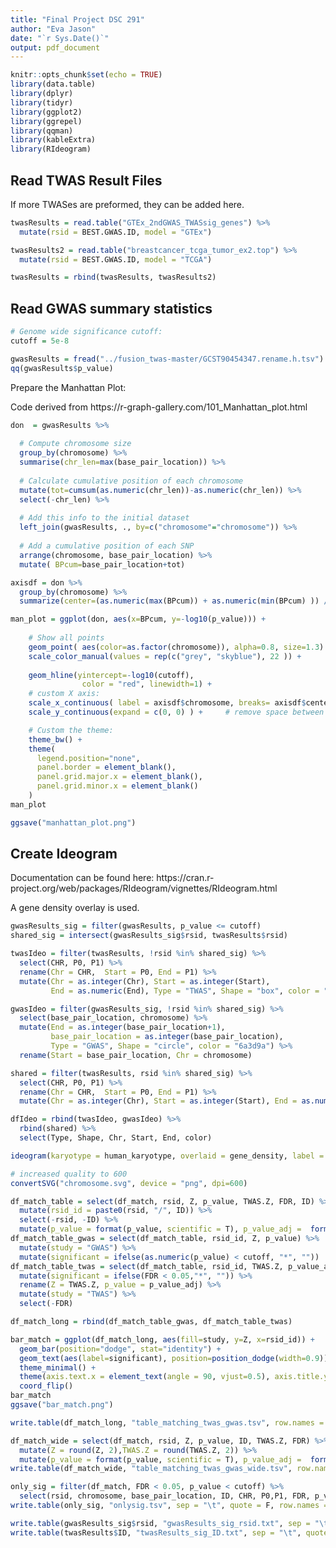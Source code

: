 ```yaml
---
title: "Final Project DSC 291"
author: "Eva Jason"
date: "`r Sys.Date()`"
output: pdf_document
---
```


```r
knitr::opts_chunk$set(echo = TRUE)
library(data.table)
library(dplyr)
library(tidyr)
library(ggplot2)
library(ggrepel)
library(qqman)
library(kableExtra)
library(RIdeogram)
```

## Read TWAS Result Files

If more TWASes are preformed, they can be added here.

```r
twasResults = read.table("GTEx_2ndGWAS_TWASsig_genes") %>%
  mutate(rsid = BEST.GWAS.ID, model = "GTEx")

twasResults2 = read.table("breastcancer_tcga_tumor_ex2.top") %>%
  mutate(rsid = BEST.GWAS.ID, model = "TCGA")

twasResults = rbind(twasResults, twasResults2)
```

## Read GWAS summary statistics

```r
# Genome wide significance cutoff:
cutoff = 5e-8

gwasResults = fread("../fusion_twas-master/GCST90454347.rename.h.tsv")
qq(gwasResults$p_value)
```

Prepare the Manhattan Plot:

Code derived from https://r-graph-gallery.com/101_Manhattan_plot.html

```r
don  = gwasResults %>% 
  
  # Compute chromosome size
  group_by(chromosome) %>% 
  summarise(chr_len=max(base_pair_location)) %>% 
  
  # Calculate cumulative position of each chromosome
  mutate(tot=cumsum(as.numeric(chr_len))-as.numeric(chr_len)) %>%
  select(-chr_len) %>%
  
  # Add this info to the initial dataset
  left_join(gwasResults, ., by=c("chromosome"="chromosome")) %>%
  
  # Add a cumulative position of each SNP
  arrange(chromosome, base_pair_location) %>%
  mutate( BPcum=base_pair_location+tot)

axisdf = don %>%
  group_by(chromosome) %>%
  summarize(center=(as.numeric(max(BPcum)) + as.numeric(min(BPcum) )) / 2 )

man_plot = ggplot(don, aes(x=BPcum, y=-log10(p_value))) +
    
    # Show all points
    geom_point( aes(color=as.factor(chromosome)), alpha=0.8, size=1.3) +
    scale_color_manual(values = rep(c("grey", "skyblue"), 22 )) +
    
    geom_hline(yintercept=-log10(cutoff), 
                color = "red", linewidth=1) +
    # custom X axis:
    scale_x_continuous( label = axisdf$chromosome, breaks= axisdf$center ) +
    scale_y_continuous(expand = c(0, 0) ) +     # remove space between plot area and x axis

    # Custom the theme:
    theme_bw() +
    theme( 
      legend.position="none",
      panel.border = element_blank(),
      panel.grid.major.x = element_blank(),
      panel.grid.minor.x = element_blank()
    )
man_plot

ggsave("manhattan_plot.png")
```

## Create Ideogram

Documentation can be found here:
https://cran.r-project.org/web/packages/RIdeogram/vignettes/RIdeogram.html

A gene density overlay is used.

```r
gwasResults_sig = filter(gwasResults, p_value <= cutoff)
shared_sig = intersect(gwasResults_sig$rsid, twasResults$rsid)

twasIdeo = filter(twasResults, !rsid %in% shared_sig) %>%
  select(CHR, P0, P1) %>%
  rename(Chr = CHR,  Start = P0, End = P1) %>%
  mutate(Chr = as.integer(Chr), Start = as.integer(Start), 
         End = as.numeric(End), Type = "TWAS", Shape = "box", color = "33a02c")

gwasIdeo = filter(gwasResults_sig, !rsid %in% shared_sig) %>%
  select(base_pair_location, chromosome) %>%
  mutate(End = as.integer(base_pair_location+1), 
         base_pair_location = as.integer(base_pair_location),
         Type = "GWAS", Shape = "circle", color = "6a3d9a") %>%
  rename(Start = base_pair_location, Chr = chromosome)

shared = filter(twasResults, rsid %in% shared_sig) %>%
  select(CHR, P0, P1) %>%
  rename(Chr = CHR,  Start = P0, End = P1) %>%
  mutate(Chr = as.integer(Chr), Start = as.integer(Start), End = as.numeric(End), Type = "Both", Shape = "triangle", color = "ff7f00")

dfIdeo = rbind(twasIdeo, gwasIdeo) %>%
  rbind(shared) %>%
  select(Type, Shape, Chr, Start, End, color)

ideogram(karyotype = human_karyotype, overlaid = gene_density, label = dfIdeo, label_type = "marker")

# increased quality to 600
convertSVG("chromosome.svg", device = "png", dpi=600)
```

```r
df_match_table = select(df_match, rsid, Z, p_value, TWAS.Z, FDR, ID) %>%
  mutate(rsid_id = paste0(rsid, "/", ID)) %>%
  select(-rsid, -ID) %>%
  mutate(p_value = format(p_value, scientific = T), p_value_adj =  format(FDR, scientific = T))
df_match_table_gwas = select(df_match_table, rsid_id, Z, p_value) %>%
  mutate(study = "GWAS") %>%
  mutate(significant = ifelse(as.numeric(p_value) < cutoff, "*", ""))
df_match_table_twas = select(df_match_table, rsid_id, TWAS.Z, p_value_adj, FDR) %>%
  mutate(significant = ifelse(FDR < 0.05,"*", "")) %>%
  rename(Z = TWAS.Z, p_value = p_value_adj) %>%
  mutate(study = "TWAS") %>%
  select(-FDR)

df_match_long = rbind(df_match_table_gwas, df_match_table_twas)

bar_match = ggplot(df_match_long, aes(fill=study, y=Z, x=rsid_id)) + 
  geom_bar(position="dodge", stat="identity") +
  geom_text(aes(label=significant), position=position_dodge(width=0.9)) +
  theme_minimal() +
  theme(axis.text.x = element_text(angle = 90, vjust=0.5), axis.title.y=element_blank()) +
  coord_flip()
bar_match
ggsave("bar_match.png")

write.table(df_match_long, "table_matching_twas_gwas.tsv", row.names = F, quote = F, sep = "\t")

df_match_wide = select(df_match, rsid, Z, p_value, ID, TWAS.Z, FDR) %>%
  mutate(Z = round(Z, 2),TWAS.Z = round(TWAS.Z, 2)) %>%
  mutate(p_value = format(p_value, scientific = T), p_value_adj =  format(FDR, scientific = T))
write.table(df_match_wide, "table_matching_twas_gwas_wide.tsv", row.names = F, quote = F, sep = "\t")
```

```r
only_sig = filter(df_match, FDR < 0.05, p_value < cutoff) %>%
  select(rsid, chromosome, base_pair_location, ID, CHR, P0,P1, FDR, p_value, Z, TWAS.Z)
write.table(only_sig, "onlysig.tsv", sep = "\t", quote = F, row.names = F)
```




```r
write.table(gwasResults_sig$rsid, "gwasResults_sig_rsid.txt", sep = "\t", quote = F, row.names = F, col.names = F)
write.table(twasResults$ID, "twasResults_sig_ID.txt", sep = "\t", quote = F, row.names = F, col.names = F)
```



